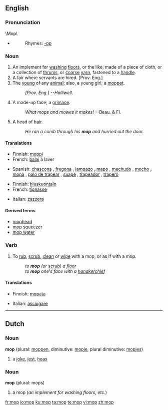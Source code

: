 ==English==

===Pronunciation===
\Mop\
*{{audio|en-us-mop.ogg|Audio (US)}}
*:Rhymes: [[Rhymes:English:-ɒp|-ɒp]]

===Noun===
{{en-noun}}
{{wikipedia}}

# An implement for [[washing]] [[floors]], or the like, made of a  piece of cloth, or a collection of [[thrums]], or [[coarse]] [[yarn]], fastened to a [[handle]].
# A fair where servants are hired. [Prov. Eng.]
# The [[young]] of any [[animal]]; also, a young girl; a [[moppet]].
#:''[Prov. Eng.] --Halliwell.''
# A made-up face; a [[grimace]].
#:''What mops and mowes it makes!'' --Beau. & Fl.
# {{jocular}} A head of [[hair]].
#:''He ran a comb through his '''mop''' and hurried out the door.''

====Translations====
{{trans-top|implement for washing floors}}
*Finnish: [[moppi]]
*French: [[balai]] {{m}} à laver
{{trans-mid}}
*Spanish: [[chascona]] {{f}} {{italbrac|Chile}}, [[fregona]] {{f}} {{italbrac|Spain}}, [[lampazo]] {{m}} {{italbrac|Argentina|Nicaragua|Northwestern Venezuela|Uruguay}}, [[mapo]] {{m}} {{italbrac|Puerto Rico}}, [[mechudo]] {{m}} {{italbrac|Mexico}}, [[mocho]] {{m}} {{italbrac|Eastern Spain}}, [[mopa]] {{f}} {{italbrac|Venezuelan standard usage}}, [[palo de trapear]] {{m}} {{italbrac|Cuba}}, [[suape]] {{m}} {{italbrac|Dominican Republic}}, [[trapeador]] {{m}} {{italbrac|Central America|Cuba|Ecuador|Mexico|Peru}}, [[trapero]] {{m}} {{italbrac|Colombia}}
{{trans-bottom}}

{{trans-top|head of hair}}
*Finnish: [[hiuskuontalo]]
*French: [[tignasse]]  {{f}}
{{trans-mid}}
*Italian: [[zazzera]] {{f}}
{{trans-bottom}}

====Derived terms====
*[[mophead]]
*[[mop squeezer]]
*[[mop water]]

===Verb===
{{en-verb|mop|p|ing}}

# {{transitive}} To [[rub]], [[scrub]], [[clean]] or [[wipe]] with a mop, or as if with a mop.
#:''to '''mop''' (or [[scrub]]) a [[floor]]''
#:''to '''mop''' one's face with a [[handkerchief]]''

====Translations====
{{trans-top|To rub, scrub, clean or wipe with a mop, or as if with a mop}}
*Finnish: [[mopata]]
{{trans-mid}}
*Italian: [[asciugare]]
{{trans-bottom}}

----

==Dutch==

===Noun===
'''mop''' {{m}} (plural: [[moppen]], diminutive: [[mopje]], plural diminutive: [[mopjes]])

#  a [[joke]], [[jest]], [[hoax]]

===Noun===
'''mop''' (plural: mops)

# a mop (''an implement for washing floors, etc.'')

[[fr:mop]]
[[io:mop]]
[[ku:mop]]
[[ta:mop]]
[[te:mop]]
[[vi:mop]]
[[zh:mop]]